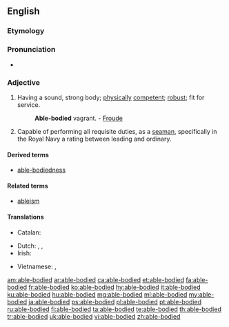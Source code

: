 ==English==

===Etymology===
{{rfe|lang=en}}

===Pronunciation===
* {{a|US}} {{IPA|/ˈei.bl̩ˌbɑ.did/|lang=en}}

===Adjective===
{{en-adj|head=[[able]]-[[body|bodied]]}}

# Having a sound, strong body; [[physically]] [[competent]]; [[robust]]; fit for service.
#: '''Able-bodied''' vagrant. - [[w:James Anthony Froude|Froude]]
# {{context|nautical|lang=en}} Capable of performing all requisite duties, as a [[seaman]], specifically in the Royal Navy a rating between leading and ordinary.

====Derived terms====
* [[able-bodiedness]]

====Related terms====
* [[ableism]]

====Translations====
{{trans-top|having a sound, strong body; physically competent; robust}}
* Catalan: {{t|ca|robust}}
{{trans-mid}}
* Dutch: {{t|nl|volwaardig}}, {{t|nl|lichamelijk geschikt}}, {{t+|nl|valide}}
* Irish: {{t|ga|infheidhme}}
{{trans-bottom}}

{{checktrans-top}}
* Vietnamese: {{t-check|vi|khoẻ mạnh}}, {{t-check|vi|đủ tiêu chuẩn sức khoẻ}}
{{trans-bottom}}

[[am:able-bodied]]
[[ar:able-bodied]]
[[ca:able-bodied]]
[[et:able-bodied]]
[[fa:able-bodied]]
[[fr:able-bodied]]
[[ko:able-bodied]]
[[hy:able-bodied]]
[[it:able-bodied]]
[[ku:able-bodied]]
[[hu:able-bodied]]
[[mg:able-bodied]]
[[ml:able-bodied]]
[[my:able-bodied]]
[[ja:able-bodied]]
[[ps:able-bodied]]
[[pl:able-bodied]]
[[pt:able-bodied]]
[[ru:able-bodied]]
[[fi:able-bodied]]
[[ta:able-bodied]]
[[te:able-bodied]]
[[th:able-bodied]]
[[tr:able-bodied]]
[[uk:able-bodied]]
[[vi:able-bodied]]
[[zh:able-bodied]]